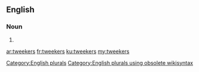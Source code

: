 ==English==

===Noun===
{{head|en}}

# {{plural of|tweeker}}

[[Category:English plurals]][[Category:English plurals using obsolete wikisyntax]]

[[ar:tweekers]]
[[fr:tweekers]]
[[ku:tweekers]]
[[my:tweekers]]